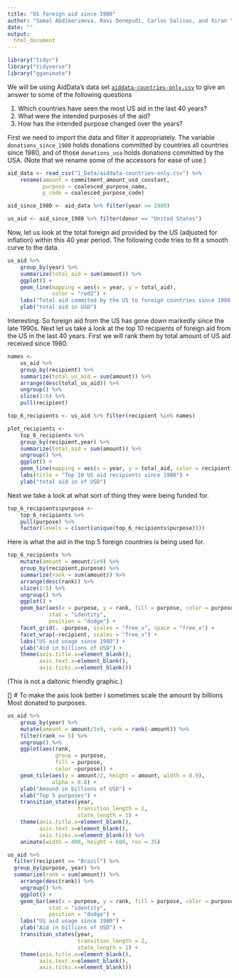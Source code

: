 ```yaml
---
title: "US foreign aid since 1980"
author: "Samal Abdikerimova, Ravi Donepudi, Carlos Salinas, and Xiran Yu"
date: ""
output:
  html_document
---
```


[tds-1]: https://towardsdatascience.com/create-animated-bar-charts-using-r-31d09e5841da


```r
library("tidyr")
library("tidyverse")
library("gganimate")
```

We will be using AidData's data set [``aiddata-countries-only.csv``](1_Data/aiddata-countries-only.csv) to give an answer to some of the following questions

1. Which countries have seen the most US aid in the last 40 years?
2. What were the intended purposes of the aid?
3. How has the intended purpose changed over the years?

First we need to import the data and filter it appropriately. The variable `donations_since_1980` holds donations committed by countries all countries since 1980, and of those `donations_usa` holds donations committed by the USA. (Note that we rename some of the accessors for ease of use.)

```r
aid_data <- read_csv("1_Data/aiddata-countries-only.csv") %>%
    rename(amount = commitment_amount_usd_constant,
           purpose = coalesced_purpose_name,
           p_code = coalesced_purpose_code)

aid_since_1980 <- aid_data %>% filter(year >= 1980)

us_aid <- aid_since_1980 %>% filter(donor == "United States")
```
Now, let us look at the total foreign aid provided by the US (adjusted for inflation) within this 40 year period. The following code tries to fit a smooth curve to the data.

```r
us_aid %>%
    group_by(year) %>%
    summarize(total_aid = sum(amount)) %>%
    ggplot() +
    geom_line(mapping = aes(x = year, y = total_aid),
              color = "red2") +
    labs("Total aid commited by the US to foreign countries since 1980 in USD") +
    ylab("total aid in USD")
```

Interesting. So foreign aid from the US has gone down markedly since the late 1990s. Next let us take a look at the top 10 recipients of foreign aid from the US in the last 40 years. First we will rank them by total amount of US aid received since 1980.

```r
names <-
    us_aid %>%
    group_by(recipient) %>%
    summarize(total_us_aid = sum(amount)) %>%
    arrange(desc(total_us_aid)) %>%
    ungroup() %>%
    slice(1:6) %>%
    pull(recipient)

top_6_recipients <- us_aid %>% filter(recipient %in% names)

plot_recipients <-
    top_6_recipients %>%
    group_by(recipient,year) %>%
    summarize(total_aid = sum(amount)) %>%
    ungroup() %>%
    ggplot() +
    geom_line(mapping = aes(x = year, y = total_aid, color = recipient)) +
    labs(title = "Top 10 US aid recipients since 1980") +
    ylab("total aid in of USD")
```

Next we take a look at what sort of thing they were being funded for.

```r
top_6_recipients$purpose <-
    top_6_recipients %>%
    pull(purpose) %>%
    factor(levels = c(sort(unique(top_6_recipients$purpose))))
```

Here is what the aid in the top 5 foreign countries is being used for.
```r
top_6_recipients %>%
    mutate(amount = amount/1e9) %>%
    group_by(recipient,purpose) %>%
    summarize(rank = sum(amount)) %>%
    arrange(desc(rank)) %>%
    slice(1:5) %>%
    ungroup() %>%
    ggplot() +
    geom_bar(aes(x = purpose, y = rank, fill = purpose, color = purpose),
             stat = "identity",
             position = "dodge") +
    facet_grid(. ~purpose, scales = "free_x", space = "free_x") +
    facet_wrap(~recipient, scales = "free_x") +
    labs("US aid usage since 1980") +
    ylab("Aid in billions of USD") +
    theme(axis.title.x=element_blank(),
          axis.text.x=element_blank(),
          axis.ticks.x=element_blank())
```

(This is not a daltonic friendly graphic.)

[] # To make the axis look better I sometimes scale the amount by billions
Most donated to purposes.
```r
us_aid %>%
    group_by(year) %>%
    mutate(amount = amount/1e9, rank = rank(-amount)) %>%
    filter(rank <= 5) %>%
    ungroup() %>%
    ggplot(aes(rank,
               group = purpose,
               fill = purpose,
               color =purpose)) +
    geom_tile(aes(y = amount/2, height = amount, width = 0.9),
              alpha = 0.8) +
    ylab("Amound in billions of USD") +
    xlab("Top 5 purposes") +
    transition_states(year,
                      transition_length = 2,
                      state_length = 1) +
    theme(axis.title.x=element_blank(),
          axis.text.x=element_blank(),
          axis.ticks.x=element_blank()) %>%
    animate(width = 400, height = 600, res = 35)
```

```r
us_aid %>%
  filter(recipient == "Brazil") %>%
  group_by(purpose, year) %>% 
  summarize(rank = sum(amount)) %>%
    arrange(desc(rank)) %>%
    ungroup() %>%
    ggplot() +
    geom_bar(aes(x = purpose, y = rank, fill = purpose, color = purpose),
             stat = "identity",
             position = "dodge") +
    labs("US aid usage since 1980") +
    ylab("Aid in billions of USD") +
    transition_states(year,
                      transition_length = 2,
                      state_length = 1) +
    theme(axis.title.x=element_blank(),
          axis.text.x=element_blank(),
          axis.ticks.x=element_blank())
```

